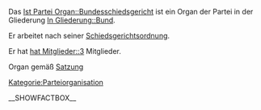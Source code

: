 Das [[Ist Partei Organ::Bundesschiedsgericht]] ist ein Organ der Partei in der Gliederung [[In Gliederung::Bund]]. 

Er arbeitet nach seiner [[Hat Geschäftsordnung::Satzung#Abschnitt_C:_Schiedsgerichtsordnung|Schiedsgerichtsordnung]].

Er hat [[hat Mitglieder::3]] Mitglieder.

Organ gemäß [[Ist definiert in Satzung::Satzung#.C2.A7_9_-_Organe_der_Bundespartei|Satzung]]


[[Kategorie:Parteiorganisation]]

__SHOWFACTBOX__